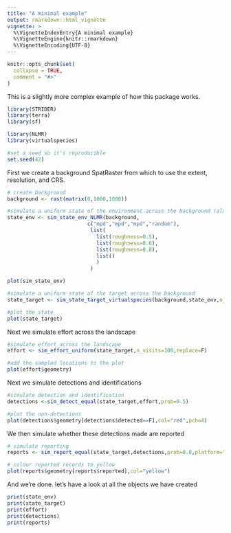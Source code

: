 ```yaml
---
title: "A minimal example"
output: rmarkdown::html_vignette
vignette: >
  %\VignetteIndexEntry{A minimal example}
  %\VignetteEngine{knitr::rmarkdown}
  %\VignetteEncoding{UTF-8}
---
```


```r
knitr::opts_chunk$set(
  collapse = TRUE,
  comment = "#>"
)
```

This is a slightly more complex example of how this package works.

```r
library(STRIDER)
library(terra)
library(sf)

library(NLMR)
library(virtualspecies)

#set a seed so it's reproducible
set.seed(42)
```

First we create a background SpatRaster from which to use the extent, resolution, and CRS.

```r
# create background
background <- rast(matrix(0,1000,1000))

#simulate a uniform state of the environment across the background (although in this example we don't actually use it)
state_env <- sim_state_env_NLMR(background,
                          c("mpd","mpd","mpd","random"),
                           list(
                             list(roughness=0.5),
                             list(roughness=0.6),
                             list(roughness=0.8),
                             list()
                             )
                           )

plot(sim_state_env)

#simulate a uniform state of the target across the background
state_target <- sim_state_target_virtualspecies(background,state_env,n_targets = 3)

#plot the state
plot(state_target)
```

Next we simulate effort across the landscape

```r
#simulate effort across the landscape
effort <- sim_effort_uniform(state_target,n_visits=100,replace=F)

#add the sampled locations to the plot
plot(effort$geometry)
```

Next we simulate detections and identifications

```r
#simulate detection and identification
detections <-sim_detect_equal(state_target,effort,prob=0.5)

#plot the non-detections
plot(detections$geometry[detections$detected==F],col="red",pch=4)

```

We then simulate whether these detections made are reported

```r
# simulate reporting
reports <- sim_report_equal(state_target,detections,prob=0.8,platform="iRecord")

# colour reported records to yellow
plot(reports$geometry[reports$reported],col="yellow")
```

And we're done. let's have a look at all the objects we have created

```r
print(state_env)
print(state_target)
print(effort)
print(detections)
print(reports)
```
